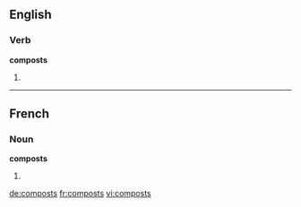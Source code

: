 ==English==

===Verb===
'''composts'''

# {{third-person singular of|compost}}

----

==French==

===Noun===
'''composts''' {{m}}

# {{plural of|[[compost]]|lang=fr}}

[[de:composts]]
[[fr:composts]]
[[vi:composts]]